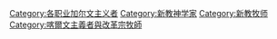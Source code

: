 [[Category:各职业加尔文主义者|Category:各职业加尔文主义者]]
[[Category:新教神学家|Category:新教神学家]]
[[Category:新教牧师|Category:新教牧师]]
[[Category:喀爾文主義者與改革宗牧師|Category:喀爾文主義者與改革宗牧師]]